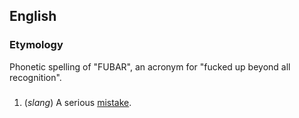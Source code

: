 ==English==
===Etymology===
Phonetic spelling of "FUBAR", an acronym for "fucked up beyond all recognition".

==={{Acronym}}===

# (''slang'') A serious [[mistake]].